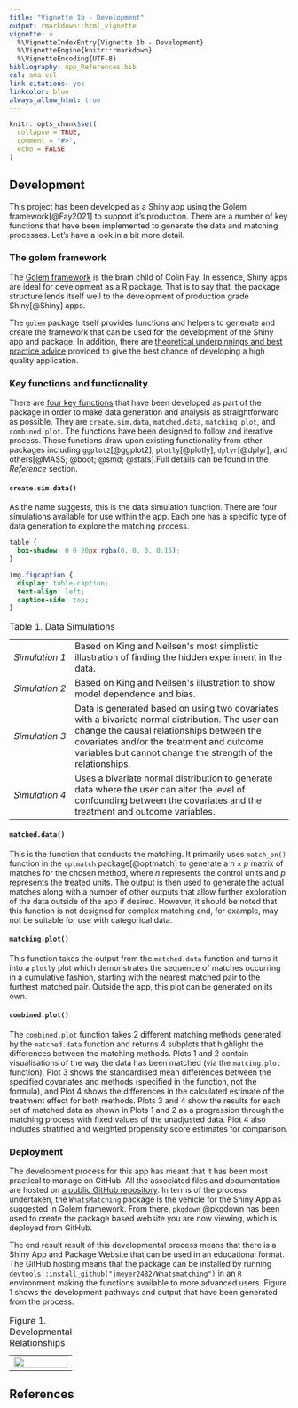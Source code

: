 ```yaml
---
title: "Vignette 1b - Development"
output: rmarkdown::html_vignette
vignette: >
  %\VignetteIndexEntry{Vignette 1b - Development}
  %\VignetteEngine{knitr::rmarkdown}
  %\VignetteEncoding{UTF-8}
bibliography: App_References.bib
csl: ama.csl
link-citations: yes
linkcolor: blue
always_allow_html: true
---
```


```r
knitr::opts_chunk$set(
  collapse = TRUE,
  comment = "#>",
  echo = FALSE
)
```

```{=html}
<script src="https://kit.fontawesome.com/e10eea7053.js" crossorigin="anonymous"></script>
```
## Development

This project has been developed as a Shiny app using the Golem framework[@Fay2021] to support it's production. There are a number of key functions that have been implemented to generate the data and matching processes. Let's have a look in a bit more detail.

### The golem framework

The <a href="https://golemverse.org/" target="_blank">Golem framework</a> is the brain child of Colin Fay. In essence, Shiny apps are ideal for development as a R package. That is to say that, the package structure lends itself well to the development of production grade Shiny[@Shiny] apps.

The `golem` package itself provides functions and helpers to generate and create the framework that can be used for the development of the Shiny app and package. In addition, there are <a href="https://engineering-shiny.org/" target="_blank"> theoretical underpinnings and best practice advice</a> provided to give the best chance of developing a high quality application.

### Key functions and functionality

There are <a href="https://jmeyer2482.github.io/WhatsMatching/reference/index.html" target="_blank">four key functions</a> that have been developed as part of the package in order to make data generation and analysis as straightforward as possible. They are `create.sim.data`, `matched.data`, `matching.plot`, and `combined.plot`. The functions have been designed to follow and iterative process. These functions draw upon existing functionality from other packages including `ggplot2`[@ggplot2], `plotly`[@plotly], `dplyr`[@dplyr], and others[@MASS; @boot; @smd; @stats].Full details can be found in the *Reference* section.
 

#### `create.sim.data()`

As the name suggests, this is the data simulation function. There are four simulations available for use within the app. Each one has a specific type of data generation to explore the matching process.

```css

table {
  box-shadow: 0 0 20px rgba(0, 0, 0, 0.15);
}

img.figcaption {
  display: table-caption;
  text-align: left;
  caption-side: top;
}


```

```{=html}
<table style="border: none;">
  <caption style="text-align:left; caption-side:top;">Table 1. Data Simulations</caption>
  <tr>
  	<td style="white-space: nowrap;"><em>Simulation 1</em></td>
    <td>Based on King and Neilsen's most simplistic illustration of finding the hidden experiment in the data.</td>
  </tr>
  <tr>
  	<td style="white-space: nowrap;"><em>Simulation 2</em></td> 
    <td>Based on King and Neilsen's illustration to show model dependence and bias.</td>
  </tr>
  <tr>
    <td style="white-space: nowrap;"><em>Simulation 3</em></td>
    <td>Data is generated based on using two covariates with a bivariate normal distribution. The user can change the causal relationships between the covariates and/or the treatment and outcome variables but cannot change the strength of the relationships.<br></td>
  <tr>
  	<td style="white-space: nowrap;"><em>Simulation 4</em></td>
    <td>Uses a bivariate normal distribution to generate data where the user can alter the level of confounding between the covariates and the treatment and outcome variables.</td>
  </tr>
</table>
```
#### `matched.data()`

This is the function that conducts the matching. It primarily uses `match_on()` function in the `optmatch` package[@optmatch] to generate a $n \times p$ matrix of matches for the chosen method, where $n$ represents the control units and $p$ represents the treated units. The output is then used to generate the actual matches along with a number of other outputs that allow further exploration of the data outside of the app if desired. However, it should be noted that this function is not designed for complex matching and, for example, may not be suitable for use with categorical data.

#### `matching.plot()`

This function takes the output from the `matched.data` function and turns it into a `plotly` plot which demonstrates the sequence of matches occurring in a cumulative fashion, starting with the nearest matched pair to the furthest matched pair. Outside the app, this plot can be generated on its own.

#### `combined.plot()`

The `combined.plot` function takes 2 different matching methods generated by the `matched.data` function and returns 4 subplots that highlight the differences between the matching methods. Plots 1 and 2 contain visualisations of the way the data has been matched (via the `matcing.plot` function), Plot 3 shows the standardised mean differences between the specified covariates and methods (specified in the function, not the formula), and Plot 4 shows the differences in the calculated estimate of the treatment effect for both methods. Plots 3 and 4 show the results for each set of matched data as shown in Plots 1 and 2 as a progression through the matching process with fixed values of the unadjusted data. Plot 4 also includes stratified and weighted propensity score estimates for comparison.

### Deployment

The development process for this app has meant that it has been most practical to manage on GitHub. All the associated files and documentation are hosted on <a href="https://github.com/jmeyer2482/WhatsMatching" target="_blank">a public GitHub repository</a>. In terms of the process undertaken, the `WhatsMatching` package is the vehicle for the Shiny App as suggested in Golem framework. From there, `pkgdown` @pkgdown has been used to create the package based website you are now viewing, which is deployed from GitHub.

The end result result of this developmental process means that there is a Shiny App and Package Website that can be used in an educational format. The GitHub hosting means that the package can be installed by running `devtools::install_github("jmeyer2482/Whatsmatching")` in an `R` environment making the functions available to more advanced users. Figure 1 shows the development pathways and output that have been generated from the process.

```{=html}
<table style="border: none;">
  <caption style="text-align:left; caption-side:top;"> Figure 1. Developmental Relationships</caption>
  <tr>
  	  <td style="text-align:center"><img src="../man/figures/dev_pathway.png" border=0 width="100%"> </img></td>
  </tr>
</table>
```

## References
